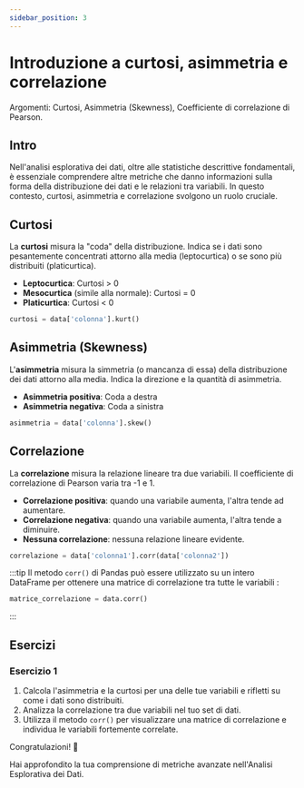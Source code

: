 ```yaml
---
sidebar_position: 3
---
```


# Introduzione a curtosi, asimmetria e correlazione
Argomenti: Curtosi, Asimmetria (Skewness), Coefficiente di correlazione di Pearson.

## Intro

Nell'analisi esplorativa dei dati, oltre alle statistiche descrittive fondamentali, è essenziale comprendere altre metriche che danno informazioni sulla forma della distribuzione dei dati e le relazioni tra variabili. In questo contesto, curtosi, asimmetria e correlazione svolgono un ruolo cruciale.

## Curtosi

La **curtosi** misura la "coda" della distribuzione. Indica se i dati sono pesantemente concentrati attorno alla media (leptocurtica) o se sono più distribuiti (platicurtica).

-   **Leptocurtica**: Curtosi > 0
-   **Mesocurtica** (simile alla normale): Curtosi = 0
-   **Platicurtica**: Curtosi < 0



```python
curtosi = data['colonna'].kurt()
```

## Asimmetria (Skewness)

L'**asimmetria** misura la simmetria (o mancanza di essa) della distribuzione dei dati attorno alla media. Indica la direzione e la quantità di asimmetria.

-   **Asimmetria positiva**: Coda a destra
-   **Asimmetria negativa**: Coda a sinistra

```python
asimmetria = data['colonna'].skew()
```

## Correlazione

La **correlazione** misura la relazione lineare tra due variabili. Il coefficiente di correlazione di Pearson varia tra -1 e 1.

-   **Correlazione positiva**: quando una variabile aumenta, l'altra tende ad aumentare.
-   **Correlazione negativa**: quando una variabile aumenta, l'altra tende a diminuire.
-   **Nessuna correlazione**: nessuna relazione lineare evidente.

```python
correlazione = data['colonna1'].corr(data['colonna2'])
```

:::tip 
Il metodo `corr()` di Pandas può essere utilizzato su un intero DataFrame per ottenere una matrice di correlazione tra tutte le variabili
:

```python
matrice_correlazione = data.corr()
```
:::

## Esercizi

### Esercizio 1

1.  Calcola l'asimmetria e la curtosi per una delle tue variabili e rifletti su come i dati sono distribuiti.
2.  Analizza la correlazione tra due variabili nel tuo set di dati.
3.  Utilizza il metodo `corr()` per visualizzare una matrice di correlazione e individua le variabili fortemente correlate.

Congratulazioni! 🎉

Hai approfondito la tua comprensione di metriche avanzate nell'Analisi Esplorativa dei Dati.
